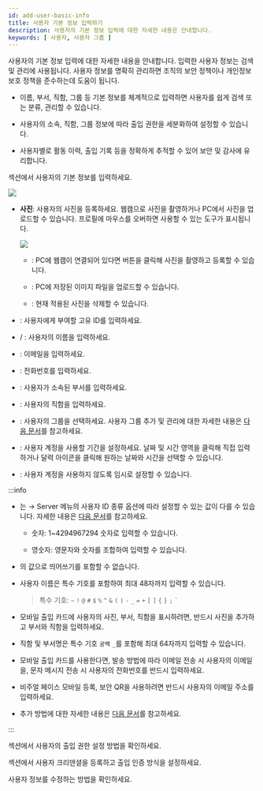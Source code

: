 ```yaml
---
id: add-user-basic-info
title: 사용자 기본 정보 입력하기
description: 사용자의 기본 정보 입력에 대한 자세한 내용은 안내합니다.
keywords: [ 사용자, 사용자 그룹 ]
---
```


사용자의 기본 정보 입력에 대한 자세한 내용을 안내합니다. 입력한 사용자 정보는 검색 및 관리에 사용됩니다. 사용자 정보를 명확히 관리하면 조직의 보안 정책이나 개인정보 보호 정책을 준수하는데 도움이 됩니다.

* 이름, 부서, 직함, 그룹 등 기본 정보를 체계적으로 입력하면 사용자를 쉽게 검색 또는 분류, 관리할 수 있습니다.

* 사용자의 소속, 직함, 그룹 정보에 따라 출입 권한을 세분화하여 설정할 수 있습니다.

* 사용자별로 활동 이력, 출입 기록 등을 정확하게 추적할 수 있어 보안 및 감사에 유리합니다.

<Cmd sid='team.user.information' /> 섹션에서 사용자의 기본 정보를 입력하세요.

<Image src='/img/biostarx-new-user-information.png' />

* **사진**: 사용자의 사진을 등록하세요. 웹캠으로 사진을 촬영하거나 PC에서 사진을 업로드할 수 있습니다. 프로필에 마우스를 오버하면 사용할 수 있는 도구가 표시됩니다.

  <Columns>
  <Column className='width--20 padding--t1rem'><Image src='/img/common/biostarx-new-user-photo.png' alone /></Column>
  <Column className='padding--l10'>

  * <IcCamera/>: PC에 웹캠이 연결되어 있다면 버튼을 클릭해 사진을 촬영하고 등록할 수 있습니다.

  * <IcUpload/>: PC에 저장된 이미지 파일을 업로드할 수 있습니다.

  * <IcTrash/>: 현재 적용된 사진을 삭제할 수 있습니다.

  </Column>
  </Columns>

* <Cmd sid='team.user.table.id' />: 사용자에게 부여할 고유 ID를 입력하세요.

* <Cmd sid='team.user.table.firstName' /> / <Cmd sid='team.user.table.lastName' />: 사용자의 이름을 입력하세요.

* <Cmd sid='team.user.table.email' />: 이메일을 입력하세요.

* <Cmd sid='team.user.table.phone' />: 전화번호를 입력하세요.

* <Cmd sid='team.user.table.department' />: 사용자가 소속된 부서를 입력하세요.

* <Cmd sid='team.user.table.title' />: 사용자의 직함을 입력하세요.

* <Cmd sid='team.user.table.group' />: 사용자의 그룹을 선택하세요. 사용자 그룹 추가 및 관리에 대한 자세한 내용은 [다음 문서](user-group-manage)를 참고하세요.

* <Cmd sid='team.user.table.period' />: 사용자 계정을 사용할 기간을 설정하세요. 날짜 및 시간 영역을 클릭해 직접 입력하거나 달력 아이콘을 클릭해 원하는 날짜와 시간을 선택할 수 있습니다.

* <Cmd sid='team.user.table.status' />: 사용자 계정을 사용하지 않도록 임시로 설정할 수 있습니다.

:::info

* <Cmd sid='team.user.table.id' />는 <Cmd sid='shell.header.setting' /> → <Cmd>Server</Cmd> 메뉴의 <Cmd>사용자 ID 종류</Cmd> 옵션에 따라 설정할 수 있는 값이 다를 수 있습니다. 자세한 내용은 [다음 문서](#)를 참고하세요.

  * <Cmd>숫자</Cmd>: 1~4294967294 숫자로 입력할 수 있습니다.

  * <Cmd>영숫자</Cmd>: 영문자와 숫자를 조합하여 입력할 수 있습니다.

* <Cmd sid='team.user.table.id' />의 값으로 띄어쓰기를 포함할 수 없습니다.

* 사용자 이름은 특수 기호를 포함하여 최대 48자까지 입력할 수 있습니다.

  > 특수 기호: `~` `!` `@` `#` `$` `%` `^` `&` `(` `)` `-` `_` `=` `+` `[` `]` `{` `}` `;` <code>\`</code>

* 모바일 출입 카드에 사용자의 사진, 부서, 직함을 표시하려면, 반드시 사진을 추가하고 부서와 직함을 입력하세요.

* 직함 및 부서명은 특수 기호 `공백` `_`를 포함해 최대 64자까지 입력할 수 있습니다.

* 모바일 출입 카드를 사용한다면, 발송 방법에 따라 이메일 전송 시 사용자의 이메일을, 문자 메시지 전송 시 사용자의 전화번호를 반드시 입력하세요.

* 비주얼 페이스 모바일 등록, 보안 QR을 사용하려면 반드시 사용자의 이메일 주소를 입력하세요.

* <Cmd sid='team.userTemplate.table.customField' /> 추가 방법에 대한 자세한 내용은 [다음 문서](#)를 참고하세요.

:::

<NextStep>
<NextItem to='set-permission'>

<Cmd sid='team.user.permission.title' /> 섹션에서 사용자의 출입 권한 설정 방법을 확인하세요.

</NextItem>
<NextItem to='enroll-credential'>

<Cmd sid='team.user.credential.title' /> 섹션에서 사용자 크리덴셜을 등록하고 출입 인증 방식을 설정하세요.

</NextItem>
<NextItem to='edit-user'>

사용자 정보를 수정하는 방법을 확인하세요.

</NextItem>
</NextStep>
